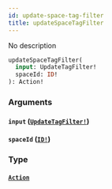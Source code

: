 ```yaml
---
id: update-space-tag-filter
title: updateSpaceTagFilter
---
```


No description

```graphql
updateSpaceTagFilter(
  input: UpdateTagFilter!
  spaceId: ID!
): Action!

```

### Arguments

#### `input` ([`UpdateTagFilter!`](/docs/graphql/inputs/update-tag-filter))

#### `spaceId` ([`ID!`](/docs/graphql/scalars/id))

### Type

#### [`Action`](/docs/graphql/objects/action)
